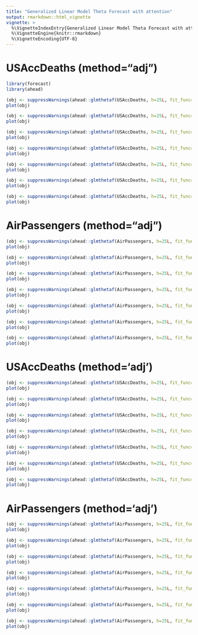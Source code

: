 ```yaml
---
title: "Generalized Linear Model Theta Forecast with attention"
output: rmarkdown::html_vignette
vignette: >
  %\VignetteIndexEntry{Generalized Linear Model Theta Forecast with attention}
  %\VignetteEngine{knitr::rmarkdown}
  %\VignetteEncoding{UTF-8}
---
```


# USAccDeaths (method="adj")

```r
library(forecast)
library(ahead)

(obj <- suppressWarnings(ahead::glmthetaf(USAccDeaths, h=25L, fit_func=MASS::glm.nb, attention = TRUE)))
plot(obj)

(obj <- suppressWarnings(ahead::glmthetaf(USAccDeaths, h=25L, fit_func=stats::glm, attention = TRUE)))
plot(obj)

(obj <- suppressWarnings(ahead::glmthetaf(USAccDeaths, h=25L, fit_func=MASS::rlm, attention = TRUE)))
plot(obj)

(obj <- suppressWarnings(ahead::glmthetaf(USAccDeaths, h=25L, fit_func=MASS::lqs, attention = TRUE)))
plot(obj)
```

```r
(obj <- suppressWarnings(ahead::glmthetaf(USAccDeaths, h=25L, fit_func=stats::lm, attention = TRUE)))
plot(obj)
```

```r
(obj <- suppressWarnings(ahead::glmthetaf(USAccDeaths, h=25L, fit_func=gam::gam, attention = TRUE)))
plot(obj)
```

```r
(obj <- suppressWarnings(ahead::glmthetaf(USAccDeaths, h=25L, fit_func=quantreg::rq, attention = TRUE)))
plot(obj)
```


# AirPassengers (method="adj")

```r
(obj <- suppressWarnings(ahead::glmthetaf(AirPassengers, h=25L, fit_func=MASS::glm.nb, attention = TRUE)))
plot(obj)

(obj <- suppressWarnings(ahead::glmthetaf(AirPassengers, h=25L, fit_func=stats::glm, attention = TRUE)))
plot(obj)

(obj <- suppressWarnings(ahead::glmthetaf(AirPassengers, h=25L, fit_func=MASS::rlm, attention = TRUE)))
plot(obj)
```

```r
(obj <- suppressWarnings(ahead::glmthetaf(AirPassengers, h=25L, fit_func=stats::lm, attention = TRUE)))
plot(obj)
```

```r
(obj <- suppressWarnings(ahead::glmthetaf(AirPassengers, h=25L, fit_func=MASS::lqs, attention = TRUE)))
plot(obj)
```

```r
(obj <- suppressWarnings(ahead::glmthetaf(AirPassengers, h=25L, fit_func=gam::gam, attention = TRUE)))
plot(obj)
```

```r
(obj <- suppressWarnings(ahead::glmthetaf(AirPassengers, h=25L, fit_func=quantreg::rq, attention = TRUE)))
plot(obj)
```


# USAccDeaths (method='adj')


```r
(obj <- suppressWarnings(ahead::glmthetaf(USAccDeaths, h=25L, fit_func=MASS::glm.nb, attention = TRUE)))
plot(obj)

(obj <- suppressWarnings(ahead::glmthetaf(USAccDeaths, h=25L, fit_func=stats::glm, attention = TRUE)))
plot(obj)

(obj <- suppressWarnings(ahead::glmthetaf(USAccDeaths, h=25L, fit_func=MASS::rlm, attention = TRUE)))
plot(obj)

(obj <- suppressWarnings(ahead::glmthetaf(USAccDeaths, h=25L, fit_func=MASS::lqs, attention = TRUE)))
plot(obj)
```

```r
(obj <- suppressWarnings(ahead::glmthetaf(USAccDeaths, h=25L, fit_func=stats::lm, attention = TRUE)))
plot(obj)
```

```r
(obj <- suppressWarnings(ahead::glmthetaf(USAccDeaths, h=25L, fit_func=gam::gam, attention = TRUE)))
plot(obj)
```

```r
(obj <- suppressWarnings(ahead::glmthetaf(USAccDeaths, h=25L, fit_func=quantreg::rq, attention = TRUE)))
plot(obj)
```

# AirPassengers (method='adj')

```r
(obj <- suppressWarnings(ahead::glmthetaf(AirPassengers, h=25L, fit_func=MASS::glm.nb, attention = TRUE)))
plot(obj)

(obj <- suppressWarnings(ahead::glmthetaf(AirPassengers, h=25L, fit_func=stats::glm, attention = TRUE)))
plot(obj)

(obj <- suppressWarnings(ahead::glmthetaf(AirPassengers, h=25L, fit_func=MASS::rlm, attention = TRUE)))
plot(obj)
```

```r
(obj <- suppressWarnings(ahead::glmthetaf(AirPassengers, h=25L, fit_func=stats::lm, attention = TRUE)))
plot(obj)
```

```r
(obj <- suppressWarnings(ahead::glmthetaf(AirPassengers, h=25L, fit_func=MASS::lqs, attention = TRUE)))
plot(obj)
```

```r
(obj <- suppressWarnings(ahead::glmthetaf(AirPassengers, h=25L, fit_func=gam::gam, attention = TRUE)))
plot(obj)
```

```r
(obj <- suppressWarnings(ahead::glmthetaf(AirPassengers, h=25L, fit_func=quantreg::rq, attention = TRUE)))
plot(obj)
```
